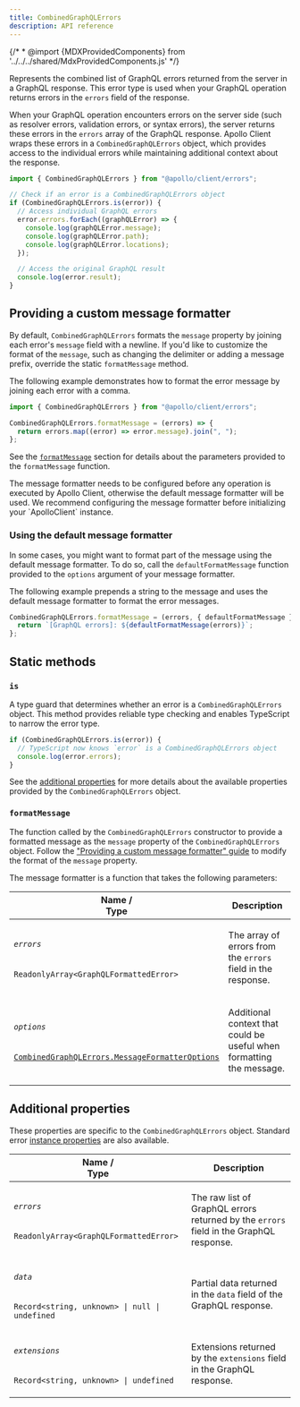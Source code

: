 ```yaml
---
title: CombinedGraphQLErrors
description: API reference
---
```


{/* * @import {MDXProvidedComponents} from '../../../shared/MdxProvidedComponents.js' */}

Represents the combined list of GraphQL errors returned from the server in a GraphQL response. This error type is used when your GraphQL operation returns errors in the `errors` field of the response.

When your GraphQL operation encounters errors on the server side (such as resolver errors, validation errors, or syntax errors), the server returns these errors in the `errors` array of the GraphQL response. Apollo Client wraps these errors in a `CombinedGraphQLErrors` object, which provides access to the individual errors while maintaining additional context about the response.

```ts
import { CombinedGraphQLErrors } from "@apollo/client/errors";

// Check if an error is a CombinedGraphQLErrors object
if (CombinedGraphQLErrors.is(error)) {
  // Access individual GraphQL errors
  error.errors.forEach((graphQLError) => {
    console.log(graphQLError.message);
    console.log(graphQLError.path);
    console.log(graphQLError.locations);
  });

  // Access the original GraphQL result
  console.log(error.result);
}
```

## Providing a custom message formatter

By default, `CombinedGraphQLErrors` formats the `message` property by joining each error's `message` field with a newline. If you'd like to customize the format of the `message`, such as changing the delimiter or adding a message prefix, override the static `formatMessage` method.

The following example demonstrates how to format the error message by joining each error with a comma.

```ts
import { CombinedGraphQLErrors } from "@apollo/client/errors";

CombinedGraphQLErrors.formatMessage = (errors) => {
  return errors.map((error) => error.message).join(", ");
};
```

See the [`formatMessage`](#formatmessage) section for details about the parameters provided to the `formatMessage` function.

<Note>
  The message formatter needs to be configured before any operation is executed
  by Apollo Client, otherwise the default message formatter will be used. We
  recommend configuring the message formatter before initializing your
  `ApolloClient` instance.
</Note>

### Using the default message formatter

In some cases, you might want to format part of the message using the default message formatter. To do so, call the `defaultFormatMessage` function provided to the `options` argument of your message formatter.

The following example prepends a string to the message and uses the default message formatter to format the error messages.

```ts
CombinedGraphQLErrors.formatMessage = (errors, { defaultFormatMessage }) => {
  return `[GraphQL errors]: ${defaultFormatMessage(errors)}`;
};
```

## Static methods

### `is`

A type guard that determines whether an error is a `CombinedGraphQLErrors` object. This method provides reliable type checking and enables TypeScript to narrow the error type.

```ts
if (CombinedGraphQLErrors.is(error)) {
  // TypeScript now knows `error` is a CombinedGraphQLErrors object
  console.log(error.errors);
}
```

See the [additional properties](#additional-properties) for more details about the available properties provided by the `CombinedGraphQLErrors` object.

### `formatMessage`

The function called by the `CombinedGraphQLErrors` constructor to provide a formatted message as the `message` property of the `CombinedGraphQLErrors` object. Follow the ["Providing a custom message formatter" guide](#providing-a-custom-message-formatter) to modify the format of the `message` property.

The message formatter is a function that takes the following parameters:

<table class="field-table">
  <thead>
    <tr>
      <th>Name /<br/>Type</th>
      <th>Description</th>
    </tr>
  </thead>

<tbody>

<tr class="required">
<td>

###### `errors`

`ReadonlyArray<GraphQLFormattedError>`

</td>
<td>

The array of errors from the `errors` field in the response.

</td>
</tr>

<tr>
<td>

###### `options`

[`CombinedGraphQLErrors.MessageFormatterOptions`](#combinedgraphqlerrors.messageformatteroptions)

</td>
<td>

Additional context that could be useful when formatting the message.

</td>
</tr>

</tbody>
</table>

<InterfaceDetails
  canonicalReference="@apollo/client!CombinedGraphQLErrors.MessageFormatterOptions:interface"
  headingLevel={4}
  displayName="CombinedGraphQLErrors.MessageFormatterOptions"
/>

## Additional properties

These properties are specific to the `CombinedGraphQLErrors` object. Standard error [instance properties](https://developer.mozilla.org/en-US/docs/Web/JavaScript/Reference/Global_Objects/Error#instance_properties) are also available.

<table class="field-table">
  <thead>
    <tr>
      <th>Name /<br/>Type</th>
      <th>Description</th>
    </tr>
  </thead>

<tbody>

<tr>
<td>

###### `errors`

`ReadonlyArray<GraphQLFormattedError>`

</td>
<td>

The raw list of GraphQL errors returned by the `errors` field in the GraphQL response.

</td>
</tr>

<tr>
<td>

###### `data`

`Record<string, unknown> | null | undefined`

</td>
<td>

Partial data returned in the `data` field of the GraphQL response.

</td>
</tr>

<tr>
<td>

###### `extensions`

`Record<string, unknown> | undefined`

</td>
<td>

Extensions returned by the `extensions` field in the GraphQL response.

</td>
</tr>

</tbody>
</table>
